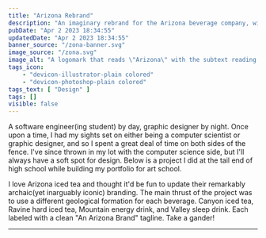 ```yaml
---
title: "Arizona Rebrand"
description: "An imaginary rebrand for the Arizona beverage company, with a special focus on geological formations of The Copper State."
pubDate: "Apr 2 2023 18:34:55"
updatedDate: "Apr 2 2023 18:34:55"
banner_source: "/zona-banner.svg"
image_source: "/zona.svg"
image_alt: "A logomark that reads \"Arizona\" with the subtext reading \"beverage company\"."
tags_icon:
    - "devicon-illustrator-plain colored"
    - "devicon-photoshop-plain colored"
tags_text: [ "Design" ]
tags: []
visible: false
---
```


A software engineer(ing student) by day, graphic designer by night. Once upon a time, I had my sights set on either being a computer scientist or graphic designer, and so I spent a great deal of time on both sides of the fence. I've since thrown in my lot with the computer science side, but I'll always have a soft spot for design. Below is a project I did at the tail end of high school while building my portfolio for art school. 

I love Arizona iced tea and thought it'd be fun to update their remarkably archaic(yet inarguably iconic) branding. The main thrust of the project was to use a different geological formation for each beverage. Canyon iced tea, Ravine hard iced tea, Mountain energy drink, and Valley sleep drink. Each labeled with a clean "An Arizona Brand" tagline. Take a gander!

<hr/>
<img loading="lazy" src="/arizona/arizona-logo.jpg" alt=""/>
<img loading="lazy" src="/arizona/arizona slides bag.jpg" alt=""/>
<img loading="lazy" src="/arizona/arizona slides.jpg" alt=""/>
<img loading="lazy" src="/arizona/arizona colored logos.jpg" alt=""/>
<img loading="lazy" src="/arizona/arizona canyon ravine.jpg" alt=""/>
<img loading="lazy" src="/arizona/arizona mountain valley.jpg" alt=""/>
<img loading="lazy" src="/arizona/arizona-allcans.jpg" alt=""/>



